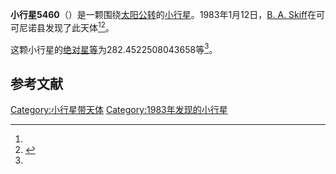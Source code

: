 {{Infobox planet
| bgcolour = #FFFFC0
| name = 5460 Tsenaat'a'i
| symbol = 
| image = 
| caption = 
| discovery = yes
| discovery_ref = 
| discoverer = [[B._A._Skiff|B. A. Skiff]]
| discovery_site = [[可可尼诺县|可可尼诺县]] 
| discovered = 1983年1月12日
| designations = yes
| mp_name = 
| named_after = 
| alt_names = 1983 AW/ 1980 GP1
| mp_category = [[主带小行星|主带小行星]]
| orbit_ref = <ref name="a">[http://ssd.jpl.nasa.gov/sbdb.cgi?sstr=5460 5460 Tsenaat'a'i] {{Wayback|url=http://ssd.jpl.nasa.gov/sbdb.cgi?sstr=5460 |date=20201124020742 }}，小行星數據庫瀏覽器（JPL Small-Body Database Browser）－[[美国国家航空航天局|美国国家航空航天局]]喷气推进实验室</ref>
| epoch = 2456400.5 (2013年4月18日更新)
| aphelion = {{convert|2.607629744411898|AU|km|3|abbr=on|lk=out}}
| perihelion = {{convert|1.85753793544243|AU|km|3|abbr=on}}
| semimajor = {{convert|2.232583839927164|AU|km|3|abbr=on}}
| eccentricity = 0.167987378
| period = 1218.456677 [[日|日]]<br />3.34[[儒略年|儒略年]]
| avg_speed = 
| inclination = 3.672459320032347
| asc_node = 193.9015677749657
| mean_anomaly = 
| arg_peri = 282.4522508043658
| satellites = 
| physical_characteristics = yes
| dimensions = 
| mass = 
| density = 
| surface_grav = 
| escape_velocity = 
| sidereal_day = 
| axial_tilt = 
| pole_ecliptic_lat = 
| pole_ecliptic_lon = 
| albedo = 
| temperatures= 
| temp_name1 = 
| mean_temp_1 = 
| max_temp_1 = 
| temp_name2 = 
| max_temp_2 = 
| spectral_type = 
| abs_magnitude = 282.4522508043658
}}

'''小行星5460'''（{{lang-en|5460 Tsenaat'a'i}}）是一颗围绕[[太阳|太阳]][[公转|公转]]的[[小行星|小行星]]。1983年1月12日，[[B._A._Skiff|B. A. Skiff]]在可可尼诺县发现了此天体<ref name="a" /><ref>{{cite news|title=小行星列表|url=http://cfa-www.harvard.edu/iau/lists/NumberedMPs.txt|accessdate=2013-07-08|newspaper=哈佛大学|archive-date=2008-05-17|archive-url=https://web.archive.org/web/20080517010638/http://cfa-www.harvard.edu/iau/lists/NumberedMPs.txt|dead-url=no}}</ref>。

这颗小行星的[[绝对星等|绝对星等]]为282.4522508043658等<ref name="a" />。

==参考文献==
{{reflist}}
{{Minor Planet Number|[[小行星5459|小行星5459]]|[[小行星5461|小行星5461]]}}

{{小天体}}

[[Category:小行星带天体|Category:小行星带天体]]
[[Category:1983年发现的小行星|Category:1983年发现的小行星]]

{{asteroid-stub}}